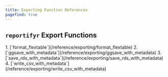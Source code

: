 ```yaml
---
title: Exporting Function References
pagefind: true
---
```



## `reportifyr` Export Functions

<Steps>
1. [`format_flextable`](/reference/exporting/format_flextable)
2. [`ggsave_with_metadata`](/reference/exporting/ggsave_with_metadata)
3. [`save_rds_with_metadata`](/reference/exporting/save_rds_with_metadata)
4. [`write_csv_with_metadata`](/reference/exporting/write_csv_with_metadata)
</Steps>
